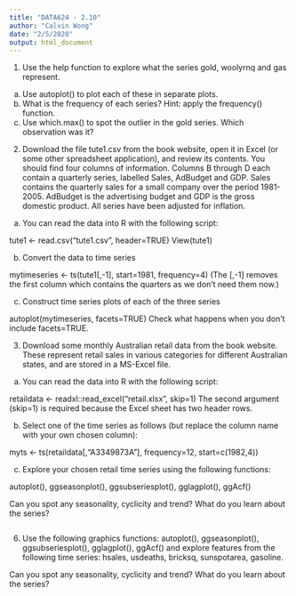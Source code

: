 ```yaml
---
title: "DATA624 - 2.10"
author: "Calvin Wong"
date: "2/5/2020"
output: html_document
---
```


1) Use the help function to explore what the series gold, woolyrnq and gas represent.

a) Use autoplot() to plot each of these in separate plots.
b) What is the frequency of each series? Hint: apply the frequency() function.
c) Use which.max() to spot the outlier in the gold series. Which observation was it?

2) Download the file tute1.csv from the book website, open it in Excel (or some other spreadsheet application), and review its contents. You should find four columns of information. Columns B through D each contain a quarterly series, labelled Sales, AdBudget and GDP. Sales contains the quarterly sales for a small company over the period 1981-2005. AdBudget is the advertising budget and GDP is the gross domestic product. All series have been adjusted for inflation.

a) You can read the data into R with the following script:

tute1 <- read.csv("tute1.csv", header=TRUE)
View(tute1)

b) Convert the data to time series

mytimeseries <- ts(tute1[,-1], start=1981, frequency=4)
(The [,-1] removes the first column which contains the quarters as we don’t need them now.)

c) Construct time series plots of each of the three series

autoplot(mytimeseries, facets=TRUE)
Check what happens when you don’t include facets=TRUE.

3) Download some monthly Australian retail data from the book website. These represent retail sales in various categories for different Australian states, and are stored in a MS-Excel file.

a) You can read the data into R with the following script:

retaildata <- readxl::read_excel("retail.xlsx", skip=1)
The second argument (skip=1) is required because the Excel sheet has two header rows.

b) Select one of the time series as follows (but replace the column name with your own chosen column):

myts <- ts(retaildata[,"A3349873A"],
  frequency=12, start=c(1982,4))

c) Explore your chosen retail time series using the following functions:

autoplot(), ggseasonplot(), ggsubseriesplot(), gglagplot(), ggAcf()

Can you spot any seasonality, cyclicity and trend? What do you learn about the series?

```r

```

6) Use the following graphics functions: autoplot(), ggseasonplot(), ggsubseriesplot(), gglagplot(), ggAcf() and explore features from the following time series: hsales, usdeaths, bricksq, sunspotarea, gasoline.

Can you spot any seasonality, cyclicity and trend?
What do you learn about the series?